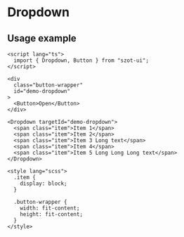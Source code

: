 
<Meta of={DropdownStories} />

# Dropdown

<ArgTypes of={Dropdown} />

## Usage example

```svelte
<script lang="ts">
  import { Dropdown, Button } from "szot-ui";
</script>

<div
  class="button-wrapper"
  id="demo-dropdown"
>
  <Button>Open</Button>
</div>

<Dropdown targetId="demo-dropdown">
  <span class="item">Item 1</span>
  <span class="item">Item 2</span>
  <span class="item">Item 3 Long text</span>
  <span class="item">Item 4</span>
  <span class="item">Item 5 Long Long Long text</span>
</Dropdown>

<style lang="scss">
  .item {
    display: block;
  }

  .button-wrapper {
    width: fit-content;
    height: fit-content;
  }
</style>
```

